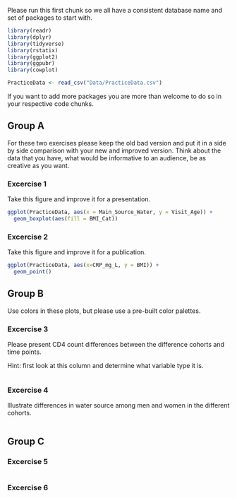 Please run this first chunk so we all have a consistent database name and set of packages to start with. 

```r
library(readr)
library(dplyr)
library(tidyverse)
library(rstatix) 
library(ggplot2)
library(ggpubr)
library(cowplot)

PracticeData <- read_csv("Data/PracticeData.csv")
```

If you want to add more packages you are more than welcome to do so in your respective code chunks.

## Group A 

For these two exercises please keep the old bad version and put it in a side by side comparison with your new and improved version. Think about the data that you have, what would be informative to an audience, be as creative as you want. 

### Excercise 1

Take this figure and improve it for a presentation. 

```r
ggplot(PracticeData, aes(x = Main_Source_Water, y = Visit_Age)) + 
  geom_boxplot(aes(fill = BMI_Cat))
```

### Excercise 2

Take this figure and improve it for a publication.  

```r
ggplot(PracticeData, aes(x=CRP_mg_L, y = BMI)) + 
  geom_point()
```

## Group B 

Use colors in these plots, but please use a pre-built color palettes. 

### Excercise 3

Please present CD4 count differences between the difference cohorts and time points. 

Hint: first look at this column and determine what variable type it is. 

```r

```

### Excercise 4

Illustrate differences in water source among men and women in the different cohorts. 

```r

```

## Group C 

### Excercise 5

```r

```

### Excercise 6

```r

```

